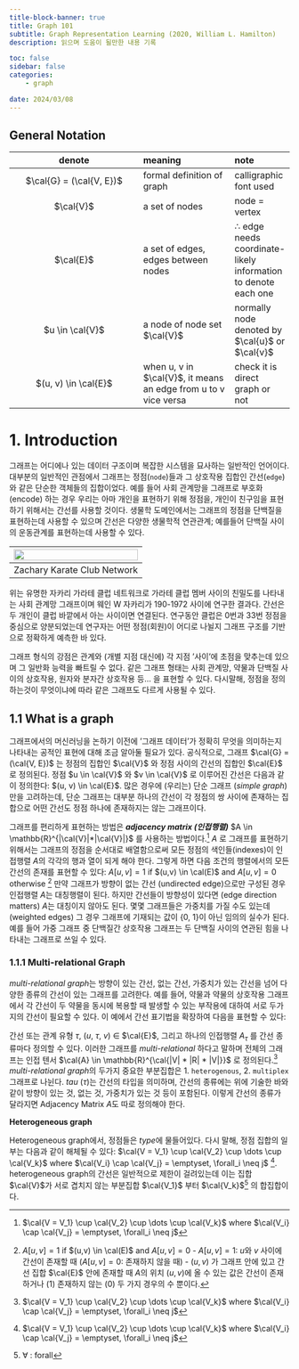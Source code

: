 ```yaml
---
title-block-banner: true
title: Graph 101
subtitle: Graph Representation Learning (2020, William L. Hamilton)
description: 읽으며 도움이 될만한 내용 기록

toc: false
sidebar: false
categories:
    - graph

date: 2024/03/08
---
```



## General Notation


| denote | meaning | note |
| :--------: | :------ | :--- |
| $\cal{G} = (\cal{V, E})$ | formal definition of graph | calligraphic font used |
| $\cal{V}$ | a set of nodes | node = vertex |
| $\cal{E}$ | a set of edges, edges between nodes | $\therefore$ edge needs coordinate-likely information to denote each one |
| $u \in \cal{V}$ | a node of node set $\cal{V}$ | normally node denoted by $\cal{u}$ or $\cal{v}$ |
| $(u, v) \in \cal{E}$ | when u, v in $\cal{V}$, it means an edge from u to v vice versa | check it is direct graph or not |

# 1. Introduction

그래프는 어디에나 있는 데이터 구조이며 복잡한 시스템을 묘사하는 일반적인 언어이다. 대부분의 일반적인 관점에서 그래프는 정점(`node`)들과 그 상호작용 집합인 간선(`edge`)와 같은 단순한 객체들의 집합이었다. 예를 들어 사회 관계망을 그래프로 부호화(encode) 하는 경우 우리는 아마 개인을 표현하기 위해 정점을, 개인이 친구임을 표현하기 위해서는 간선를 사용할 것이다. 생물학 도메인에서는 그래프의 정점을 단백질을 표현하는데 사용할 수 있으며 간선은 다양한 생물학적 연관관계; 예를들어 단백질 사이의 운동관계를 표현하는데 사용할 수 있다.

|<img a="Zachary Karate Club Network" src="https://github.com/dotpyo/archive/assets/60145951/344c9b97-9d0d-46c6-89fa-c3cbb19b3ba2" width="100%" >
|:-:|
|Zachary Karate Club Network|

위는 유명한 자카리 가라테 클럽 네트워크로 가라테 클럽 멤버 사이의 친밀도를 나타내는 사회 관계망 그래프이며 웨인 W 자카리가 190-1972 사이에 연구한 결과다. 간선은 두 개인이 클럽 바깥에서 아는 사이이면 연결된다. 연구동안 클럽은 0번과 33번 정점을 중심으로 양분되었는데 연구자는 어떤 정점(회원)이 어디로 나뉠지 그래프 구조를 기반으로 정확하게 예측한 바 있다.

그래프 형식의 강점은 관계와 (개별 지점 대신에) 각 지점 '사이'에 초점을 맞추는데 있으며 그 일반화 능력을 빠트릴 수 없다. 같은 그래프 형태는 사회 관계망, 약물과 단백질 사이의 상호작용, 원자와 분자간 상호작용 등... 을 표현할 수 있다. 다시말해, 정점을 정의하는것이 무엇이냐에 따라 같은 그래프도 다르게 사용될 수 있다.


## 1.1 What is a graph

그래프에서의 머신러닝을 논하기 이전에 '그래프 데이터'가 정확히 무엇을 의미하는지 나타내는 공적인 표현에 대해 조금 알아둘 필요가 있다. 공식적으로, 그래프 $\cal{G} = (\cal{V, E})$ 는 정점의 집합인 $\cal{V}$ 와 정점 사이의 간선의 집합인 $\cal{E}$ 로 정의된다. 정점 $u \in \cal{V}$ 와 $v \in \cal{V}$ 로 이루어진 간선은 다음과 같이 정의한다: $(u, v) \in \cal{E}$. 많은 경우에 (우리는) 단순 그래프 (*simple graph*) 만을 고려하는데, 단순 그래프는 대부분 하나의 간선이 각 정점의 쌍 사이에 존재하는 집합으로 어떤 간선도 정점 하나에 존재하지는 않는 그래프이다.

그래프를 편리하게 표현하는 방법은 ***adjacency matrix (인접행렬)*** $A \in \mathbb{R}^{|\cal{V}|*|\cal{V}|}$  를 사용하는 방법이다.[^1] $A$ 로 그래프를 표현하기 위해서는 그래프의 정점을 순서대로 배열함으로써 모든 정점의 색인들(indexes)이 인접행렬 $A$의 각각의 행과 열이 되게 해야 한다. 
그렇게 하면 다음 조건의 행렬에서의 모든 간선의 존재를 표현할 수 있다: $A[u, v] = 1$ if $(u,v) \in \cal(E)$ and $A[u, v] = 0$ otherwise [^2] 만약 그래프가 방향이 없는 간선 (undirected edge)으로만 구성된 경우 인접행렬 $A$는 대칭행렬이 된다. 하지만 간선들이 방향성이 있다면 (edge direction matters) $A$는 대칭이지 않아도 된다.
몇몇 그래프들은 가중치를 가질 수도 있는데 (weighted edges) 그 경우 그래프에 기재되는 값이 {0, 1}이 아닌 임의의 실수가 된다. 예를 들어 가중 그래프 중 단백질간 상호작용 그래프는 두 단백질 사이의 연관된 힘을 나타내는 그래프로 쓰일 수 있다.

[^1]: $\mathbb{R}$ : (`$\mathbb{R}$`) Real number set
[^2]: $A[u, v] = 1$ if $(u,v) \in \cal(E)$ and $A[u, v] = 0$
    - $A[u, v] = 1$: $u$와 $v$ 사이에 간선이 존재할 때 ($A[u, v] = 0$: 존재하지 않을 때)
    - $(u, v)$ 가 그래프 안에 있고 간선 집합 $\cal{E}$ 안에 존재할 때 $A$의 위치 $(u, v)$에 올 수 있는 값은 간선이 존재하거나 (1) 존재하지 않는 (0) 두 가지 경우의 수 뿐이다. 


### 1.1.1 Multi-relational Graph

*multi-relational graph*는 방향이 있는 간선, 없는 간선, 가중치가 있는 간선을 넘어 다양한 종류의 간선이 있는 그래프를 고려한다. 예를 들어, 약물과 약물의 상호작용 그래프에서 각 간선이 두 약물을 동시에 복용할 때 발생할 수 있는 부작용에 대하여 서로 두가지의 간선이 필요할 수 있다. 이 예에서 간선 표기법을 확장하여 다음을 표현할 수 있다: 

간선 또는 관계 유형 $\tau$, ($u$, $\tau$, $v$) $\in$ $\cal{E}$, 그리고 하나의 인접행렬 $A_{\tau}$ 를 간선 종류마다 정의할 수 있다. 이러한 그래프를 *multi-relational* 하다고 말하며 전체의 그래프는 인접 텐서 $\cal{A} \in \mathbb{R}^{\cal{|V| * |R| * |V|}}$ 로 정의된다.[^1] *multi-relational graph*의 두가지 중요한 부분집합은 1. `heterogenous`, 2. `multiplex` 그래프로 나뉜다. *tau* ($\tau$)는 간선의 타입을 의미하며, 간선의 종류에는 위에 기술한 바와 같이 방향이 있는 것, 없는 것, 가중치가 있는 것 등이 포함된다. 이렇게 간선의 종류가 달라지면 Adjacency Matrix $A$도 따로 정의해야 한다.

[^1]: $\cal{A} \in \mathbb{R}^{\cal{|V| * |R| * |V|}}$ : 행렬 A가 실수 집합 V, R의 계량수^[cardinality, cardinal number]로 결정되는 차원으로 구성된다.

**Heterogeneous graph**

Heterogeneous graph에서, 정점들은 *type*에 물들어있다. 다시 말해, 정점 집합의 일부는 다음과 같이 해체될 수 있다: $\cal{V = V_1} \cup \cal{V_2} \cup \dots \cup \cal{V_k}$ where $\cal{V_i} \cap \cal{V_j} = \emptyset, \forall_i \neq j$ [^1]. heterogeneous graph의 간선은 일반적으로 제한이 걸려있는데 이는 집합 $\cal{V}$가 서로 겹치지 않는 부분집합 $\cal{V_1}$ 부터 $\cal{V_k}$^[$\forall$ : forall] 의 합집합이다.

[^1]: $\cal{V = V_1} \cup \cal{V_2} \cup \dots \cup \cal{V_k}$ where $\cal{V_i} \cap \cal{V_j} = \emptyset, \forall_i \neq j$ 

